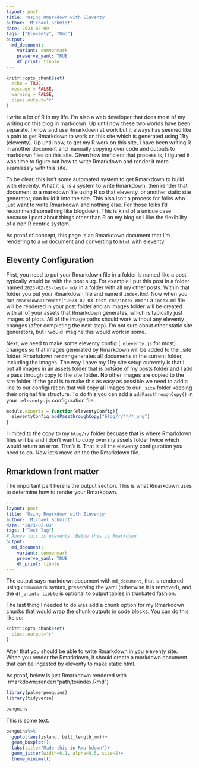 ```yaml
---
layout: post
title: 'Using Rmarkdown with Eleventy'
author: 'Michael Schmidt'
date: 2023-02-09
tags: ["Eleventy", "Rmd"]
output:
  md_document:
    variant: commonmark
    preserve_yaml: TRUE
    df_print: tibble
---
```


```r
knitr::opts_chunk$set(
  echo = TRUE,
  message = FALSE,
  warning = FALSE,
  class.output="r"
)

```
I write a lot of R in my life.  I'm also a web developer that does most of my writing on this blog in markdown.  Up until now these two worlds have been separate.  I know and use Rmarkdown at work but it always has seemed like a pain to get Rmarkdown to work on this site which is generated using 11ty (eleventy). Up until now, to get my R work on this site, I have been writing R in another document and manually copying over code and outputs to markdown files on this site. Given how ineficient that process is, I figured it was time to figure out how to write Rmarkdown and render it more seamlessly with this site. 

To be clear, this isn't some automated system to get Rmarkdown to build with eleventy.  What it is, is a system to write Rmarkdown, then render that document to a markdown file using R so that eleventy, or another static site generator, can build it into the site. This also isn't a process for folks who just want to write Rmarkdown and nothing else.  For those folks I'd recommend something like blogdown. This is kind of a unique case because I post about things other than R on my blog so I like the flexibility of a non R centric system. 

As proof of concept, this page is an Rmarkdown document that I'm rendering to a `md` document and converting to `html` with eleventy. 

## Eleventy Configuration
First, you need to put your Rmarkdown file in a folder is named like a post typically would be with the post slug.  For example I put this post in a folder named `2023-02-03-test-rmd/` in a folder with all my other posts.  Within that folder you put your Rmarkdown file and name it `index.Rmd`. Now when you run `rmarkdown::render("2023-02-03-test-rmd/index.Rmd")` a `index.md` file will be rendered in your post folder and an images folder will be created with all of your assets that Rmarkdown generates, which is typically just images of plots.  All of the image paths should work without any eleventy changes (after completing the next step). I'm not sure about other static site generators, but I would imagine this would work in some.

Next, we need to make some eleventy config (`.eleventy.js` for most) changes so that images generated by Rmarkdown will be added to the _site folder.  Rmarkdown `render` generates all documents in the current folder, including the images. The way I have my 11ty site setup currently is that I put all images in an assets folder that is outside of my posts folder and I add a pass through copy to the site folder. No other images are copied to the site folder. If the goal is to make this as easy as possible we need to add a line to our configuration that will copy all images to our `_site` folder keeping their original file structure. To do this you can add a `addPassthroughCopy()` in your `.eleventy.js` configuration file. 

```js
module.exports = function(eleventyConfig){
  eleventyConfig.addPassthroughCopy("blog/r/**/*.png")
}
```
I limited to the copy to my `blog/r/` folder becuase that is where Rmarkdown files will be and I don't want to copy over my assets folder twice which would return an error. That's it.  That is all the eleventy configuration you need to do. Now let's move on the the Rmarkdown file.

## Rmarkdown front matter
The important part here is the output section.  This is what Rmarkdown uses to determine how to render your Rmarkdown. 
```yml
---
layout: post
title: 'Using Rmarkdown with Eleventy'
author: 'Michael Schmidt'
date: '2023-02-03'
tags: ["Test Tag"]
# Above this is eleventy. Below this is Rmarkdown
output:
  md_document:
    variant: commonmark
    preserve_yaml: TRUE
    df_print: tibble
---
```
The output says markdown document with `md_document`, that is rendered using `commonmark` syntax, preserving the yaml (otherwise it is removed), and the `df_print: tibble` is optional to output tables in trunkated fashion. 

The last thing I needed to do was add a chunk option for my Rmarkdown chunks that would wrap the chunk outputs in code blocks.  You can do this like so: 
```r
knitr::opts_chunk$set(
  class.output="r"
)
```

After that you should be able to write Rmarkdown in you eleventy site.  When you render the Rmarkdown, it should create a markdown document that can be ingested by eleventy to make static html. 

As proof, below is just Rmarkdown rendered with `rmarkdown::render("path/to/index.Rmd")

```r
library(palmerpenguins)
library(tidyverse)
```
```r
penguins
```
This is some text.
```r
penguins%>%
  ggplot(aes(island, bill_length_mm))+
  geom_boxplot()+
  labs(title="Made this in Rmarkdown")+
  geom_jitter(width=0.1, alpha=0.5, size=2)+
  theme_minimal()
```